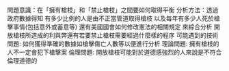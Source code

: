 問題意識：在「擁有槍枝」和「禁止槍枝」之間要如何取得平衡
分析方法：透過政府數據得知 有多少比例的人是由不正當管道取得槍枝 以及每年有多少人死於槍擊事情(包括意外或蓄意等) 還有美國國會如何修改憲法的相關規定 來綜合分析 開放槍枝所造成的利與弊還有若要禁止槍枝需要經過什麼樣的程序
可能遇到的技術問題: 如何獲得準確的數據如槍擊傷亡人數等以便進行分析
理論問題: 擁有槍枝的人不一定會犯下槍擊案
倫理問題: 開放槍枝可能對於道德感強烈的人來說是不符合倫理道德的